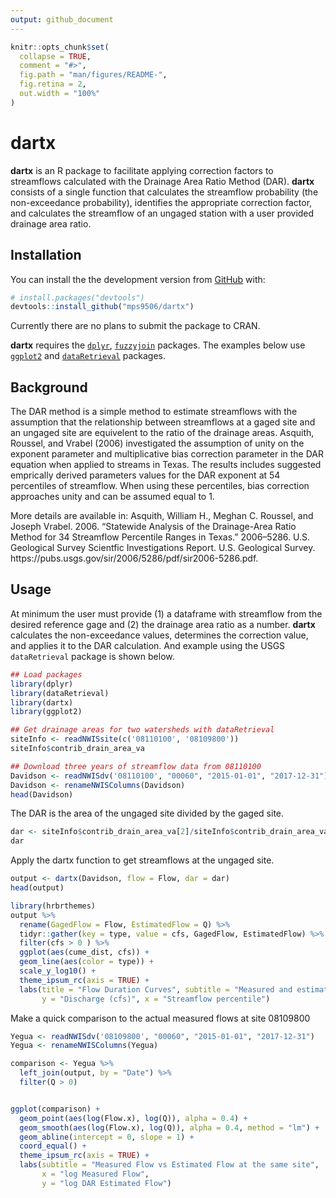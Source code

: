 ```yaml
---
output: github_document
---
```


<!-- README.md is generated from READOTHER.Rmd. Please edit that file -->

```r
knitr::opts_chunk$set(
  collapse = TRUE,
  comment = "#>",
  fig.path = "man/figures/README-",
  fig.retina = 2,
  out.width = "100%"
)
```
# dartx

**dartx** is an R package to facilitate applying correction factors to streamflows calculated with the Drainage Area Ratio Method (DAR). **dartx** consists of a single function that calculates the streamflow probability (the non-exceedance probability), identifies the appropriate correction factor, and calculates the streamflow of an ungaged station with a user provided drainage area ratio. 

## Installation

You can install the the development version from [GitHub](https://github.com/) with:

``` r
# install.packages("devtools")
devtools::install_github("mps9506/dartx")
```

Currently there are no plans to submit the package to CRAN.

**dartx** requires the [`dplyr`](https://github.com/tidyverse/dplyr), [`fuzzyjoin`](https://github.com/dgrtwo/fuzzyjoin) packages. The examples below use [`ggplot2`](https://github.com/tidyverse/ggplot2) and [`dataRetrieval`](https://github.com/USGS-R/dataRetrieval) packages.

## Background

The DAR method is a simple method to estimate streamflows with the assumption that the relationship between streamflows at a gaged site and an ungaged site are equivelent to the ratio of the drainage areas. Asquith, Roussel, and Vrabel (2006) investigated the assumption of unity on the exponent parameter and multiplicative bias correction parameter in the DAR equation when applied to streams in Texas. The results includes suggested emprically derived parameters values for the DAR exponent at 54 percentiles of streamflow. When using these percentiles, bias correction approaches unity and can be assumed equal to 1.

More details are available in:
Asquith, William H., Meghan C. Roussel, and Joseph Vrabel. 2006. “Statewide Analysis of the Drainage-Area Ratio Method for 34 Streamflow Percentile Ranges in Texas.” 2006–5286. U.S. Geological Survey Scientfic Investigations Report. U.S. Geological Survey. https://pubs.usgs.gov/sir/2006/5286/pdf/sir2006-5286.pdf.

## Usage

At minimum the user must provide (1) a dataframe with streamflow from the desired reference gage and (2) the drainage area ratio as a number. **dartx** calculates the non-exceedance values, determines the correction value, and applies it to the DAR calculation. And example using the USGS `dataRetrieval` package is shown below.

```r
## Load packages
library(dplyr)
library(dataRetrieval)
library(dartx)
library(ggplot2)
```

```r
## Get drainage areas for two watersheds with dataRetrieval
siteInfo <- readNWISsite(c('08110100', '08109800'))
siteInfo$contrib_drain_area_va
```

```r
## Download three years of streamflow data from 08110100
Davidson <- readNWISdv('08110100', "00060", "2015-01-01", "2017-12-31")
Davidson <- renameNWISColumns(Davidson)
head(Davidson)
```

The DAR is the area of the ungaged site divided by the gaged site.
```r
dar <- siteInfo$contrib_drain_area_va[2]/siteInfo$contrib_drain_area_va[1]
dar
```

Apply the dartx function to get streamflows at the ungaged site.
```r
output <- dartx(Davidson, flow = Flow, dar = dar)
head(output)
```

```r
library(hrbrthemes)
output %>%
  rename(GagedFlow = Flow, EstimatedFlow = Q) %>%
  tidyr::gather(key = type, value = cfs, GagedFlow, EstimatedFlow) %>%
  filter(cfs > 0 ) %>%
  ggplot(aes(cume_dist, cfs)) +
  geom_line(aes(color = type)) +
  scale_y_log10() +
  theme_ipsum_rc(axis = TRUE) +
  labs(title = "Flow Duration Curves", subtitle = "Measured and estimated flows at different sites",
       y = "Discharge (cfs)", x = "Streamflow percentile")
```

Make a quick comparison to the actual measured flows at site 08109800

```r
Yegua <- readNWISdv('08109800', "00060", "2015-01-01", "2017-12-31")
Yegua <- renameNWISColumns(Yegua)

comparison <- Yegua %>%
  left_join(output, by = "Date") %>%
  filter(Q > 0)


ggplot(comparison) +
  geom_point(aes(log(Flow.x), log(Q)), alpha = 0.4) +
  geom_smooth(aes(log(Flow.x), log(Q)), alpha = 0.4, method = "lm") +
  geom_abline(intercept = 0, slope = 1) +
  coord_equal() +
  theme_ipsum_rc(axis = TRUE) +
  labs(subtitle = "Measured Flow vs Estimated Flow at the same site",
       x = "log Measured Flow",
       y = "log DAR Estimated Flow")
```

